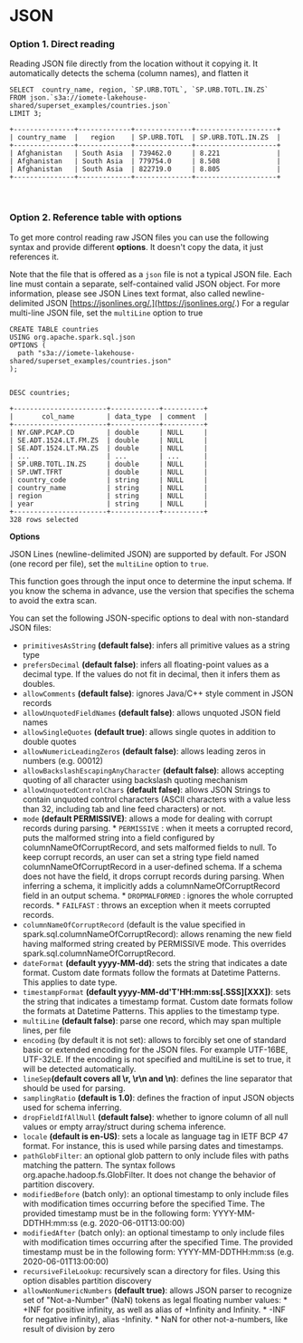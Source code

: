 # JSON

###  Option 1. Direct reading

Reading JSON file directly from the location without it copying it. It automatically detects the schema (column names), and flatten it

```postgresql
SELECT  country_name, region, `SP.URB.TOTL`, `SP.URB.TOTL.IN.ZS`
FROM json.`s3a://iomete-lakehouse-shared/superset_examples/countries.json` 
LIMIT 3;

+---------------+-------------+--------------+--------------------+
| country_name  |   region    | SP.URB.TOTL  | SP.URB.TOTL.IN.ZS  |
+---------------+-------------+--------------+--------------------+
| Afghanistan   | South Asia  | 739462.0     | 8.221              |
| Afghanistan   | South Asia  | 779754.0     | 8.508              |
| Afghanistan   | South Asia  | 822719.0     | 8.805              |
+---------------+-------------+--------------+--------------------+
```
<br/>

###  Option 2. Reference table with options 

To get more control reading raw JSON files you can use the following syntax and provide different **options**. It doesn't copy the data, it just references it.

Note that the file that is offered as a `json` file is not a typical JSON file. Each line must contain a separate, self-contained valid JSON object.  For more information, please see JSON Lines text format, also called newline-delimited JSON [https://jsonlines.org/.](https://jsonlines.org/.) For a regular multi-line JSON file, set the `multiLine` option to true


```postgresql
CREATE TABLE countries
USING org.apache.spark.sql.json
OPTIONS (
  path "s3a://iomete-lakehouse-shared/superset_examples/countries.json"
);

  
DESC countries;

+-----------------------+------------+----------+
|       col_name        | data_type  | comment  |
+-----------------------+------------+----------+
| NY.GNP.PCAP.CD        | double     | NULL     |
| SE.ADT.1524.LT.FM.ZS  | double     | NULL     |
| SE.ADT.1524.LT.MA.ZS  | double     | NULL     |
| ...                   | ...        | ...      |
| SP.URB.TOTL.IN.ZS     | double     | NULL     |
| SP.UWT.TFRT           | double     | NULL     |
| country_code          | string     | NULL     |
| country_name          | string     | NULL     |
| region                | string     | NULL     |
| year                  | string     | NULL     |
+-----------------------+------------+----------+
328 rows selected
```

**Options** 

JSON Lines (newline-delimited JSON) are supported by default. For JSON (one record per file), set the `multiLine` option to `true`.

This function goes through the input once to determine the input schema. If you know the schema in advance, use the version that specifies the schema to avoid the extra scan.

You can set the following JSON-specific options to deal with non-standard JSON files:


  * `primitivesAsString` **(default false)**: infers all primitive values as a string type
  *  `prefersDecimal` **(default false)**: infers all floating-point values as a decimal type. If the values do not fit in decimal, then it infers them as doubles.
  *  `allowComments` **(default false)**: ignores Java/C++ style comment in JSON records
  *  `allowUnquotedFieldNames` **(default false)**: allows unquoted JSON field names
  *  `allowSingleQuotes` **(default true)**: allows single quotes in addition to double quotes
  *  `allowNumericLeadingZeros` **(default false)**: allows leading zeros in numbers (e.g. 00012)
  *  `allowBackslashEscapingAnyCharacter` **(default false)**: allows accepting quoting of all character using backslash quoting mechanism
  *  `allowUnquotedControlChars` **(default false)**: allows JSON Strings to contain unquoted control characters (ASCII characters with a value less than 32, including tab and line feed characters) or not.
  *  `mode` **(default PERMISSIVE)**: allows a mode for dealing with corrupt records during parsing.
    *  `PERMISSIVE` : when it meets a corrupted record, puts the malformed string into a field configured by columnNameOfCorruptRecord, and sets malformed fields to null. To keep corrupt records, an user can set a string type field named columnNameOfCorruptRecord in a user-defined schema. If a schema does not have the field, it drops corrupt records during parsing. When inferring a schema, it implicitly adds a columnNameOfCorruptRecord field in an output schema.
    *  `DROPMALFORMED` : ignores the whole corrupted records.
    *  `FAILFAST` : throws an exception when it meets corrupted records.
  *  `columnNameOfCorruptRecord` (default is the value specified in spark.sql.columnNameOfCorruptRecord): allows renaming the new field having malformed string created by PERMISSIVE mode. This overrides spark.sql.columnNameOfCorruptRecord.
  *  `dateFormat` **(default yyyy-MM-dd)**: sets the string that indicates a date format. Custom date formats follow the formats at Datetime Patterns. This applies to date type.
  *  `timestampFormat` **(default yyyy-MM-dd'T'HH:mm:ss[.SSS][XXX])**: sets the string that indicates a timestamp format. Custom date formats follow the formats at Datetime Patterns. This applies to the timestamp type.
  *  `multiLine` **(default false)**: parse one record, which may span multiple lines, per file
  *  `encoding` (by default it is not set): allows to forcibly set one of standard basic or extended encoding for the JSON files. For example UTF-16BE, UTF-32LE. If the encoding is not specified and multiLine is set to true, it will be detected automatically.
  *  `lineSep`**(default covers all \r, \r\n and \n)**: defines the line separator that should be used for parsing.
  *  `samplingRatio` **(default is 1.0)**: defines the fraction of input JSON objects used for schema inferring.
  *  `dropFieldIfAllNull` **(default false)**: whether to ignore column of all null values or empty array/struct during schema inference.
  *  `locale` **(default is en-US)**: sets a locale as language tag in IETF BCP 47 format. For instance, this is used while parsing dates and timestamps.
  *  `pathGlobFilter`: an optional glob pattern to only include files with paths matching the pattern. The syntax follows org.apache.hadoop.fs.GlobFilter. It does not change the behavior of partition discovery.
  *  `modifiedBefore` (batch only): an optional timestamp to only include files with modification times occurring before the specified Time. The provided timestamp must be in the following form: YYYY-MM-DDTHH:mm:ss (e.g. 2020-06-01T13:00:00)
  *  `modifiedAfter` (batch only): an optional timestamp to only include files with modification times occurring after the specified Time. The provided timestamp must be in the following form: YYYY-MM-DDTHH:mm:ss (e.g. 2020-06-01T13:00:00)
  *  `recursiveFileLookup`: recursively scan a directory for files. Using this option disables partition discovery
  *  `allowNonNumericNumbers` **(default true)**: allows JSON parser to recognize set of "Not-a-Number" (NaN) tokens as legal floating number values:
    * +INF for positive infinity, as well as alias of +Infinity and Infinity.
    * -INF for negative infinity), alias -Infinity.
    * NaN for other not-a-numbers, like result of division by zero